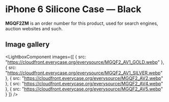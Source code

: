 
# iPhone 6 Silicone Case — Black

<Callout type='info' emoji='👉🏻'>**MGQF2ZM** is an order number for this product, used for search engines, auction websites and such.</Callout>

## Image gallery

<LightboxComponent
    images={[
      {
        src: "https://cloudfront.everycase.org/everysource/MGQF2_AV1_GOLD.webp"
      },
      {
        src: "https://cloudfront.everycase.org/everysource/MGQF2_AV1_SILVER.webp"
      },
      {
        src: "https://cloudfront.everycase.org/everysource/MGQF2_AV2.webp"
      },
      {
        src: "https://cloudfront.everycase.org/everysource/MGQF2_AV4.webp"
      },
      {
        src: "https://cloudfront.everycase.org/everysource/MGQF2_AV5.webp"
      }
    ]}
  />
